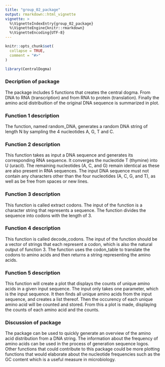 ```yaml
---
title: "group_02_package"
output: rmarkdown::html_vignette
vignette: >
  %\VignetteIndexEntry{group_02_package}
  %\VignetteEngine{knitr::rmarkdown}
  %\VignetteEncoding{UTF-8}
---
```

```r
knitr::opts_chunk$set(
  collapse = TRUE,
  comment = "#>"
)
```

```r
library(CentralDogma)
```

### Decription of package 
The package includes 5 functions that creates the central dogma. From DNA to RNA (transcription) and from RNA to protein (translation). Finally the amino acid distribuition of the original DNA sequence is summarized in plot.  

### Function 1 description
The function, named random_DNA, generates a random DNA string of length N by sampling the 4 nucleotides A, G, T and C. 

### Function 2 description
This function takes as input a DNA sequence and generates its corresponding RNA sequence. It converges the nucleotide T (thymine) into U (uracil). The remaining nucleotides (A, C, and G) remain identical as these are also present in RNA sequences.
The input DNA sequence must not contain any characters other than the four nucleotides (A, C, G, and T), as well as be free from spaces or new lines.

### Function 3 description
This function is called extract codons. The input of the function is a character string that represents a sequence. The function divides the sequence into codons with the length of 3. 

### Function 4 description
This function is called decode_codons. The input of the function should be a vector of strings that each represent a codon, which is also the natural output of function 3.
The function uses the codon_table to translate the codons to amino acids and then returns a string representing the amino acids.

### Function 5 description
This function will create a plot that displays the counts of unique amino acids in a given input sequence. The input only takes one parameter, which is the input sequence. It then finds all unique amino acids from the input sequence, and creates a list thereof. Then the occurency of each unique amino acid will be counted and stored. From this a plot is made, displaying the counts of each amino acid and the counts.  

### Discussion of package 
The package can be used to quickly generate an overview of the amino acid distribution from a DNA string. The information about the frequency of amino acids can be used in the process of generation sequence logos. Other functions that could contribute to this package could be more plotting functions that would elaborate about the nucleotide frequencies such as the GC content which is a useful measure in microbiology.  

